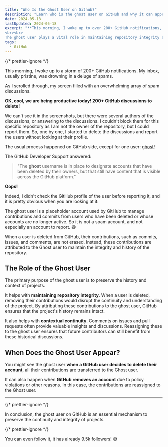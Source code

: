 ```yaml
---
title: "Who Is the Ghost User on Github?"
description: "Learn who is the ghost user on GitHub and why it can appear in some issues, discussions, or pull requests."
date: 2024-05-18
lastUpdated: 2024-05-18
excerpt: "**This morning, I woke up to over 200+ GitHub notifications, all spam discussions cluttering my inbox.** Titles like \"WATCH Kingdom of the Planet of the Apes FuLLMovie (.Free.)...\" and \"FREE-ROBUX-GENERATOR-2024-FREE-ROBUX-NEW-CODES-DAILY BONUS\" demanded my attention. While deleting and reporting these, I mistakenly reported **the user \"ghost\", which GitHub Support clarified is a placeholder for deleted users' contributions**. The ghost user ensures that discussions, issues, and commits from deleted accounts remain intact.
<br><br>
The ghost user plays a vital role in maintaining repository integrity and continuity. By attributing deleted users' contributions to the ghost user, **GitHub preserves valuable historical insights and project cohesion**. This mechanism activates when users delete their accounts or GitHub removes accounts for policy violations. The ghost user helps future contributors benefit from past discussions and maintains the overall project flow, highlighting its importance in the GitHub ecosystem."
tags:
  - GitHub
---
```



{/* prettier-ignore */}
<p class="lead">This morning, I woke up to a storm of 200+ GitHub notifications. My inbox, usually pristine, was drowning in a deluge of spams.</p>

As I scrolled through, my screen filled with an overwhelming array of spam discussions.

<ContentImage
	src="/images/github-ghost-user-1.png"
	alt="Screenshot of the GitHub interface showing a spam GitHub discussion with 'WATCH Kingdom of the Planet of the Apes FuLLMovie (.Free.)...' title, and a content matching this title, with big 'Watch now' and 'Download' buttons"
	width="720"
	height="570"
/>

<ContentImage
	src="/images/github-ghost-user-2.png"
	alt="Screenshot of the GitHub interface showing a spam GitHub discussion with 'FREE-ROBUX-GENERATOR-2024-FREE-ROBUX-NEW-CODES-DAILY BONUS-[Jo)ztyr]' title, and a content matching this title, with links to get it"
	width="720"
	height="386"
/>

**OK, cool, we are being productive today! 200+ GitHub discussions to delete!**

We can't see it in the screenshots, but there were several authors of the discussions, or answering to the discussions. I couldn't block them for this specific repository as I am not the owner of the repository, but I could report them. So, one by one, I started to delete the discussions and report the users without looking at their profile.

The usual process happened on GitHub side, except for one user: [ghost](https://github.com/ghost)!

The GitHub Developer Support answered:

> "The **ghost** username is in place to designate accounts that have been deleted by their owners, but that still have content that is visible across the GitHub platform."

**Oops!**

Indeed, I didn't check the GitHub profile of the user before reporting it, and it is pretty obvious when you are looking at it:

<ShowcaseGitHubUser
	name="ghost"
	img="10137"
	description="Hi, I'm <a href='https://github.com/ghost'>@ghost</a>! I take the place of user accounts that have been deleted. 👻"
/>

The ghost user is a placeholder account used by GitHub to manage contributions and commits from users who have been deleted or whose accounts are no longer active. So it is not a spam account, and not especially an account to report. 😅

When a user is deleted from GitHub, their contributions, such as commits, issues, and comments, are not erased. Instead, these contributions are attributed to the Ghost user to maintain the integrity and history of the repository.

## The Role of the Ghost User

The primary purpose of the ghost user is to preserve the history and context of projects.

It helps with **maintaining repository integrity**. When a user is deleted, removing their contributions would disrupt the continuity and understanding of the project. By attributing these contributions to the ghost user, GitHub ensures that the project's history remains intact.

It also helps with **contextual continuity**. Comments on issues and pull requests often provide valuable insights and discussions. Reassigning these to the ghost user ensures that future contributors can still benefit from these historical discussions.

## When Does the Ghost User Appear?

You might see the ghost user **when a GitHub user decides to delete their account**, all their contributions are transferred to the Ghost user.

It can also happen when **GitHub removes an account** due to policy violations or other reasons. In this case, the contributions are reassigned to the Ghost user.

---

{/* prettier-ignore */}
<p class="lead">In conclusion, the ghost user on GitHub is an essential mechanism to preserve the continuity and integrity of projects.</p>

{/* prettier-ignore */}
<p class="lead">You can even follow it, it has already 9.5k followers! 😅</p>
